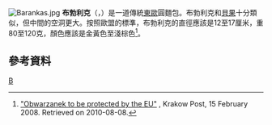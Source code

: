 [[File:Barankas.jpg|thumb]]
'''布勃利克'''（{{lang-ru|бублик}}，{{lang-uk|бублик}}）是一道傳統[[東歐|東歐]]圓麵包。布勃利克和[[貝果|貝果]]十分類似，但中間的空洞更大。按照歐盟的標準，布勃利克的直徑應該是12至17厘米，重80至120克，顏色應該是金黃色至淺棕色<ref>[http://www.krakowpost.com/article/1008 "Obwarzanek to be protected by the EU"] {{Wayback|url=http://www.krakowpost.com/article/1008 |date=20141022182200 }}, Krakow Post, 15 February 2008. Retrieved on 2010-08-08.</ref>。
==參考資料==
{{Reflist}}
[[Category:麵包|B]]